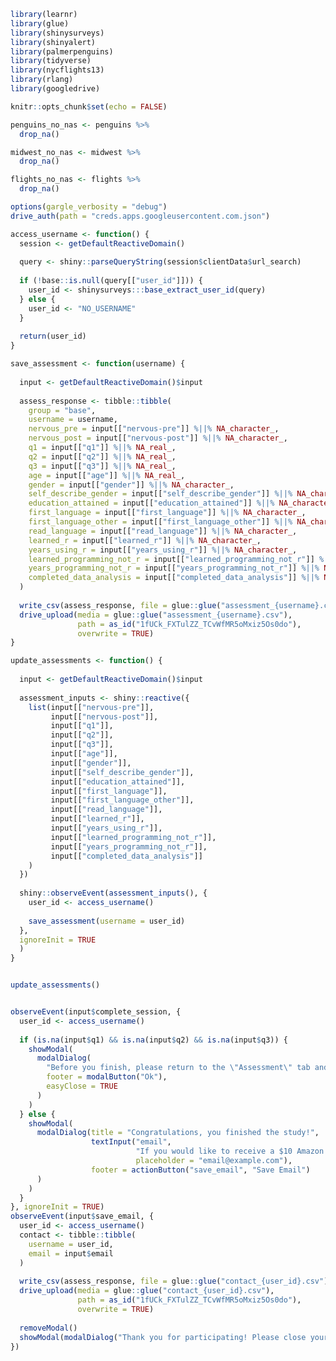 ```r
library(learnr)
library(glue)
library(shinysurveys)
library(shinyalert)
library(palmerpenguins)
library(tidyverse)
library(nycflights13)
library(rlang)
library(googledrive)

knitr::opts_chunk$set(echo = FALSE)
```

```r
penguins_no_nas <- penguins %>%
  drop_na()

midwest_no_nas <- midwest %>%
  drop_na()

flights_no_nas <- flights %>%
  drop_na()
```

```r
options(gargle_verbosity = "debug")
drive_auth(path = "creds.apps.googleusercontent.com.json")
```


```r

access_username <- function() {
  session <- getDefaultReactiveDomain()
  
  query <- shiny::parseQueryString(session$clientData$url_search)
  
  if (!base::is.null(query[["user_id"]])) {
    user_id <- shinysurveys:::base_extract_user_id(query)
  } else {
    user_id <- "NO_USERNAME"
  }
  
  return(user_id)
}

save_assessment <- function(username) {
  
  input <- getDefaultReactiveDomain()$input
  
  assess_response <- tibble::tibble(
    group = "base",
    username = username,
    nervous_pre = input[["nervous-pre"]] %||% NA_character_,
    nervous_post = input[["nervous-post"]] %||% NA_character_,
    q1 = input[["q1"]] %||% NA_real_,
    q2 = input[["q2"]] %||% NA_real_,
    q3 = input[["q3"]] %||% NA_real_,
    age = input[["age"]] %||% NA_real_,
    gender = input[["gender"]] %||% NA_character_,
    self_describe_gender = input[["self_describe_gender"]] %||% NA_character_,
    education_attained = input[["education_attained"]] %||% NA_character_,
    first_language = input[["first_language"]] %||% NA_character_,
    first_language_other = input[["first_language_other"]] %||% NA_character_,
    read_language = input[["read_language"]] %||% NA_character_,
    learned_r = input[["learned_r"]] %||% NA_character_,
    years_using_r = input[["years_using_r"]] %||% NA_character_,
    learned_programming_not_r = input[["learned_programming_not_r"]] %||% NA_character_,
    years_programming_not_r = input[["years_programming_not_r"]] %||% NA_character_,
    completed_data_analysis = input[["completed_data_analysis"]] %||% NA_character_
  )
  
  write_csv(assess_response, file = glue::glue("assessment_{username}.csv"))
  drive_upload(media = glue::glue("assessment_{username}.csv"),
               path = as_id("1fUCk_FXTulZZ_TCvWfMR5oMxiz5Os0do"),
               overwrite = TRUE)
}

update_assessments <- function() {
  
  input <- getDefaultReactiveDomain()$input
  
  assessment_inputs <- shiny::reactive({
    list(input[["nervous-pre"]],
         input[["nervous-post"]],
         input[["q1"]],
         input[["q2"]],
         input[["q3"]],
         input[["age"]],
         input[["gender"]],
         input[["self_describe_gender"]],
         input[["education_attained"]],
         input[["first_language"]],
         input[["first_language_other"]],
         input[["read_language"]],
         input[["learned_r"]],
         input[["years_using_r"]],
         input[["learned_programming_not_r"]],
         input[["years_programming_not_r"]],
         input[["completed_data_analysis"]]
    )
  })
  
  shiny::observeEvent(assessment_inputs(), {
    user_id <- access_username()
    
    save_assessment(username = user_id)
  }, 
  ignoreInit = TRUE
  )
}


update_assessments()


observeEvent(input$complete_session, {
  user_id <- access_username()
  
  if (is.na(input$q1) && is.na(input$q2) && is.na(input$q3)) {
    showModal(
      modalDialog(
        "Before you finish, please return to the \"Assessment\" tab and complete the 3 question assessment",
        footer = modalButton("Ok"),
        easyClose = TRUE
      )
    ) 
  } else {
    showModal(
      modalDialog(title = "Congratulations, you finished the study!",
                  textInput("email", 
                            "If you would like to receive a $10 Amazon gift card, please provide your email.", 
                            placeholder = "email@example.com"),
                  footer = actionButton("save_email", "Save Email")
      )
    )
  } 
}, ignoreInit = TRUE)
observeEvent(input$save_email, {
  user_id <- access_username()
  contact <- tibble::tibble(
    username = user_id,
    email = input$email
  )
  
  write_csv(assess_response, file = glue::glue("contact_{user_id}.csv"))
  drive_upload(media = glue::glue("contact_{user_id}.csv"),
               path = as_id("1fUCk_FXTulZZ_TCvWfMR5oMxiz5Os0do"),
               overwrite = TRUE)
  
  removeModal()
  showModal(modalDialog("Thank you for participating! Please close your browser window now.", footer = NULL))
})
```